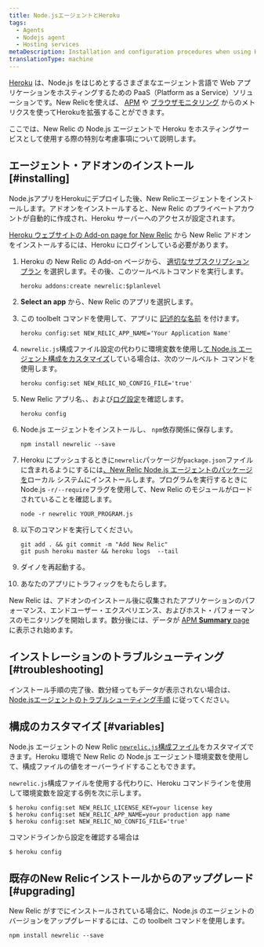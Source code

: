 ```yaml
---
title: Node.jsエージェントとHeroku
tags:
  - Agents
  - Nodejs agent
  - Hosting services
metaDescription: Installation and configuration procedures when using Heroku as a hosting service with New Relic's Node.js agent.
translationType: machine
---
```


[Heroku](https://devcenter.heroku.com/articles/newrelic) は、Node.js をはじめとするさまざまなエージェント言語で Web アプリケーションをホスティングするための PaaS（Platform as a Service）ソリューションです。New Relicを使えば、 [APM](/docs/apm/new-relic-apm) や [ブラウザモニタリング](/docs/browser/new-relic-browser) からのメトリクスを使ってHerokuを拡張することができます。

ここでは、New Relic の Node.js エージェントで Heroku をホスティングサービスとして使用する際の特別な考慮事項について説明します。

## エージェント・アドオンのインストール [#installing]

Node.jsアプリをHerokuにデプロイした後、New Relicエージェントをインストールします。アドオンをインストールすると、New Relic のプライベートアカウントが自動的に作成され、Heroku サーバーへのアクセスが設定されます。

[Heroku ウェブサイトの Add-on page for New Relic](https://addons.heroku.com/newrelic) から New Relic アドオンをインストールするには、Heroku にログインしている必要があります。

1. Heroku の New Relic の Add-on ページから、 [適切なサブスクリプションプラン](https://elements.heroku.com/addons/newrelic#pricing) を選択します。その後、このツールベルトコマンドを実行します。

   ```shell
   heroku addons:create newrelic:$planlevel
   ```

2. **Select an app** から、New Relic のアプリを選択します。

3. この toolbelt コマンドを使用して、アプリに [記述的な名前](/docs/apm/new-relic-apm/installation-configuration/name-your-application) を付けます。

   ```shell
   heroku config:set NEW_RELIC_APP_NAME='Your Application Name'
   ```

4. `newrelic.js`構成ファイル設定の代わりに環境変数を使用し[て Node.js エージェント構成をカスタマイズ](#variables)している場合は、次のツールベルト コマンドを使用します。

   ```shell
   heroku config:set NEW_RELIC_NO_CONFIG_FILE='true'
   ```

5. New Relic アプリ名、<LicenseKey/>、および[ログ設定](/docs/agents/nodejs-agent/installation-configuration/nodejs-agent-configuration#logging_config)を確認します。

   ```shell
   heroku config
   ```

6. Node.js エージェントをインストールし、 `npm`依存関係に保存します。

   ```shell
   npm install newrelic --save
   ```

7. Heroku にプッシュするときに`newrelic`パッケージが`package.json`ファイルに含まれるようにするには[、New Relic Node.js エージェントのパッケージを](/docs/agents/nodejs-agent/installation-configuration/installing-maintaining-nodejs)ローカル システムにインストールします。プログラムを実行するときに Node.js `-r/--require`フラグを使用して、New Relic のモジュールがロードされていることを確認します。

   ```shell
   node -r newrelic YOUR_PROGRAM.js
   ```

8. 以下のコマンドを実行してください。

   ```shell
   git add . && git commit -m "Add New Relic"
   git push heroku master && heroku logs  --tail
   ```

9. ダイノを再起動する。

10. あなたのアプリにトラフィックをもたらします。

New Relic は、アドオンのインストール後に収集されたアプリケーションのパフォーマンス、エンドユーザー・エクスペリエンス、およびホスト・パフォーマンスのモニタリングを開始します。数分後には、データが [APM **Summary** page](/docs/apm/applications-menu/monitoring/apm-overview-page) に表示され始めます。

## インストレーションのトラブルシューティング [#troubleshooting]

インストール手順の完了後、数分経ってもデータが表示されない場合は、 [Node.jsエージェントのトラブルシューティング手順](/docs/agents/nodejs-agent/troubleshooting/troubleshooting-your-nodejs-installation) に従ってください。

## 構成のカスタマイズ [#variables]

Node.js エージェントの New Relic [`newrelic.js`構成ファイル](/docs/agents/nodejs-agent/installation-configuration/nodejs-agent-configuration#methods-and-precedence)をカスタマイズできます。Heroku 環境で New Relic の Node.js エージェント環境変数を使用して、構成ファイルの値をオーバーライドすることもできます。

`newrelic.js`構成ファイルを使用する代わりに、Heroku コマンドラインを使用して環境変数を設定する例を次に示します。

```shell
$ heroku config:set NEW_RELIC_LICENSE_KEY=your license key
$ heroku config:set NEW_RELIC_APP_NAME=your production app name
$ heroku config:set NEW_RELIC_NO_CONFIG_FILE='true'
```

コマンドラインから設定を確認する場合は

```shell
$ heroku config
```

## 既存のNew Relicインストールからのアップグレード [#upgrading]

New Relic がすでにインストールされている場合に、Node.js のエージェントのバージョンをアップグレードするには、この toolbelt コマンドを使用します。

```shell
npm install newrelic --save
```
